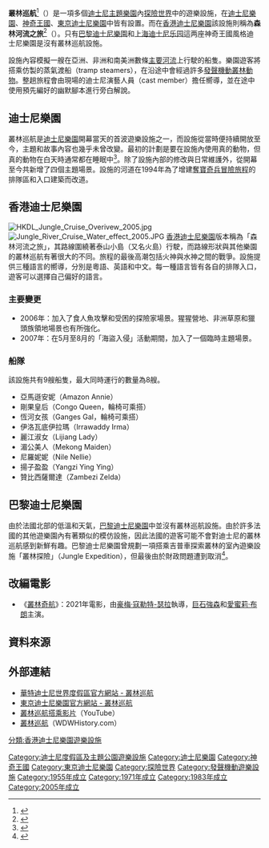 '''叢林巡航'''<ref>{{cite web|url=http://www.tokyodisneyresort.jp/tc/tdl/atrc/adventure/jungle/|title=東京迪士尼樂園 叢林巡航|website=東京迪士尼樂園|accessdate=2014-08-12|deadurl=yes|archiveurl=https://web.archive.org/web/20140812212415/http://www.tokyodisneyresort.jp/tc/tdl/atrc/adventure/jungle/|archivedate=2014-08-12}}</ref>（{{lang|en|Jungle Cruise}}）是一項多個[[華特迪士尼樂園及度假區|迪士尼主題樂園]]內[[探險世界|探險世界]]中的遊樂設施，在[[迪士尼樂園|迪士尼樂園]]、[[神奇王國|神奇王國]]、[[東京迪士尼樂園|東京迪士尼樂園]]中皆有設置。而在[[香港迪士尼樂園|香港迪士尼樂園]]該設施則稱為'''森林河流之旅'''<ref>{{cite web |url=http://park.hongkongdisneyland.com/hkdl/zh_HK/parks/landing?name=AdventurelandLandingPage |title=香港迪士尼樂園 探險世界 |website=香港迪士尼樂園 |accessdate=2014-08-12 |archive-date=2014-08-12 |archive-url=https://web.archive.org/web/20140812204653/http://park.hongkongdisneyland.com/hkdl/zh_HK/parks/landing?name=AdventurelandLandingPage |dead-url=no }}</ref>（{{lang|en|Jungle River Cruise}}）。只有[[巴黎迪士尼樂園|巴黎迪士尼樂園]]和[[上海迪士尼乐园|上海迪士尼乐园]]這两座神奇王國風格迪士尼樂園是沒有叢林巡航設施。

設施內容模擬一艘在亞洲、非洲和南美洲數條[[世界河流列表|主要河流]]上行駛的船隻。樂園遊客將搭乘仿製的蒸氣渡船（tramp steamers），在沿途中會經過許多[[發聲機動|發聲機動叢林動物]]。整趟旅程會由現場的迪士尼演藝人員（cast member）擔任嚮導，並在途中使用預先編好的幽默腳本進行旁白解說。

== 迪士尼樂園 ==
叢林巡航是[[迪士尼樂園|迪士尼樂園]]開幕當天的首波遊樂設施之一，而設施從當時便持續開放至今，主題和故事內容也幾乎未曾改變。最初的計劃是要在設施內使用真的動物，但真的動物在白天時通常都在睡眠中<ref name=ocr20120728>{{cite news|last=Tully|first=Sarah|title=Jungle Cruise closes for week|newspaper=The Orange County Register|date=2012-07-28|page=Local 4}}</ref>。除了設施內部的修改與日常維護外，從開幕至今共新增了四個主題場景。設施的河道在1994年為了增建[[奪寶奇兵冒險旅程|奪寶奇兵冒險旅程]]的排隊區和入口建築而改道。

== 香港迪士尼樂園 ==
[[File:HKDL_Jungle_Cruise_Overivew_2005.jpg|thumb]]
[[File:Jungle_River_Cruise_Water_effect_2005.JPG|thumb]]
[[香港迪士尼樂園|香港迪士尼樂園]]版本稱為「森林河流之旅」，其路線圍繞著泰山小島（又名火島）行駛，而路線形狀與其他樂園的叢林巡航有著很大的不同。旅程的最後高潮包括火神與水神之間的戰爭。設施提供三種語言的嚮導，分別是粵語、英語和中文。每一種語言皆有各自的排隊入口，遊客可以選擇自己偏好的語言。

=== 主要變更 ===
* 2006年：加入了食人魚攻擊和受困的探險家場景。猩猩營地、非洲草原和獵頭族領地場景也有所強化。
* 2007年：在5月至8月的「海盜入侵」活動期間，加入了一個臨時主題場景。

=== 船隊 ===
該設施共有9艘船隻，最大同時運行的數量為8艘。
* 亞馬遜安妮（Amazon Annie）
* 剛果皇后（Congo Queen，輪椅可乘搭）
* 恆河女孩（Ganges Gal，輪椅可乘搭）
* 伊洛瓦底伊拉瑪（Irrawaddy Irma）
* 麗江淑女（Lijiang Lady）
* 湄公美人（Mekong Maiden）
* 尼羅妮妮（Nile Nellie）
* 揚子盈盈（Yangzi Ying Ying）
* 贊比西薩爾達（Zambezi Zelda）

== 巴黎迪士尼樂園 ==
由於法國北部的低溫和天氣，[[巴黎迪士尼樂園|巴黎迪士尼樂園]]中並沒有叢林巡航設施。由於許多法國的其他遊樂園內有著類似的模仿設施，因此法國的遊客可能不會對迪士尼的叢林巡航感到新鮮有趣。巴黎迪士尼樂園曾規劃一項搭乘吉普車探索叢林的室內遊樂設施「叢林探險」（Jungle Expedition），但最後由於財政問題遭到取消<ref>{{cite web |url=http://www.disneyland-tour.com/ALYE/index.php?option=com_content&view=article&id=27&Itemid=167 |title=Disneyland Paris Tour Multimedia |deadurl=yes |archiveurl=https://web.archive.org/web/20120407104115/http://www.disneyland-tour.com/ALYE/index.php?option=com_content&view=article&id=27&Itemid=167 |archivedate=2012-04-07 |accessdate=2014-08-12 }}</ref>。

== 改編電影 ==
*《[[叢林奇航_(電影)|叢林奇航]]》：2021年電影，由[[豪梅·寇勒特-瑟拉|豪梅·寇勒特-瑟拉]]執導，[[巨石強森|巨石強森]]和[[愛蜜莉·布朗|愛蜜莉·布朗]]主演。

== 資料來源 ==
{{reflist}}

== 外部連結 ==
* [https://web.archive.org/web/20090428020643/http://disneyworld.disney.go.com/wdw/parks/attractionDetail?id=JungleCruiseAttractionPage 華特迪士尼世界度假區官方網站 - 叢林巡航]
*[https://web.archive.org/web/20100210055325/http://www.tokyodisneyresort.co.jp/tdl/japanese/7land/adventure/atrc_jungle.html 東京迪士尼樂園官方網站 - 叢林巡航]
*[http://www.youtube.com/watch?v=wIse11cqRJY 叢林巡航搭乘影片]{{Wayback|url=http://www.youtube.com/watch?v=wIse11cqRJY |date=20140610102853 }}（YouTube）
*[http://www.wdwhistory.com/wiki/Jungle_Cruise 叢林巡航]{{Wayback|url=http://www.wdwhistory.com/wiki/Jungle_Cruise |date=20140812204419 }}（WDWHistory.com）

{{Hong Kong Disneyland}}

{{DEFAULTSORT:Jungle Cruise}}

[[Category:迪士尼度假區及主題公園遊樂設施|Category:迪士尼度假區及主題公園遊樂設施]]
[[Category:迪士尼樂園|Category:迪士尼樂園]]
[[Category:神奇王國|Category:神奇王國]]
[[Category:東京迪士尼樂園|Category:東京迪士尼樂園]]
[[分類:香港迪士尼樂園遊樂設施|分類:香港迪士尼樂園遊樂設施]]
[[Category:探險世界|Category:探險世界]]
[[Category:發聲機動遊樂設施|Category:發聲機動遊樂設施]]
[[Category:1955年成立|Category:1955年成立]]
[[Category:1971年成立|Category:1971年成立]]
[[Category:1983年成立|Category:1983年成立]]
[[Category:2005年成立|Category:2005年成立]]